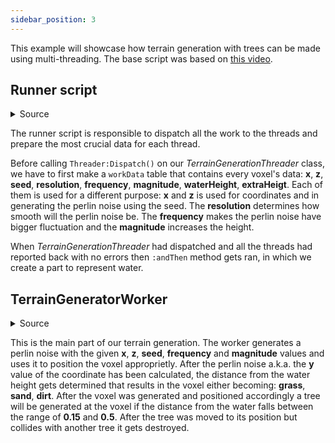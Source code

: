 ```yaml
---
sidebar_position: 3
---
```


This example will showcase how terrain generation with trees can be made using multi-threading.
The base script was based on [this video](https://www.youtube.com/watch?v=yA210k9ie8Y&t=2s).

## Runner script

<details>
    <summary>Source</summary>

    ```lua
    type TerrainData = {
        x: number,
        z: number,
        seed: number,
        resolution: number,
        frequency: number,
        magnitude: number,
        waterHeight: number,
        extraHeigt: number,
    }

    local TerrainDataType = require(script.TerrainDataType)
    local Threader = require(game:GetService("ReplicatedStorage").Threader)

    local TerrainGenerationThreader = Threader.new(10, script.TerrainGeneratorWorker)

    -- define values that will be used to generate the terrain
    -- NOTE: terrainSize determines how big of an area will the terrain occupy
    local terrainSize = 200 -- terrainSize^2
    local seed = 2
    local resolution = 100
    local frequency = 5
    local magnitude = 15
    local waterHeight = Random.new(seed):NextNumber()
    local extraHeigt = 15

    -- generate `workData`
    local terrainPositions = {} :: { TerrainData }

    for x = 1, terrainSize do
        for z = 1, terrainSize do
            table.insert(terrainPositions, {
                x = x,
                z = z,
                seed = seed,
                resolution = resolution,
                frequency = frequency,
                magnitude = magnitude,
                waterHeight = waterHeight,
                extraHeigt = extraHeigt,
            })
        end
    end

    task.wait(3) -- added to have a bit of an intermission until the whole pc freezes :)

    TerrainGenerationThreader:Dispatch(terrainPositions):andThen(function()
        local waterBlock = Instance.new("Part")
        waterBlock.Name = "Water"
        waterBlock.Size = Vector3.new(terrainSize, 1, terrainSize)
        waterBlock.Position =
            Vector3.new(terrainSize / 2 + 0.5, extraHeigt + waterHeight * magnitude, terrainSize / 2 + 0.5)
        waterBlock.Color = Color3.fromRGB(41, 109, 255)
        waterBlock.Transparency = 0.6
        waterBlock.Anchored = true
        waterBlock.Parent = workspace
    end)
    ```
</details>

The runner script is responsible to dispatch all the work to the threads and prepare the most crucial data
for each thread.

Before calling `Threader:Dispatch()` on our *TerrainGenerationThreader* class, we have to first make a `workData`
table that contains every voxel's data: **x**, **z**, **seed**, **resolution**, **frequency**, **magnitude**, **waterHeight**, **extraHeigt**.
Each of them is used for a different purpose: **x** and **z** is used for coordinates and in generating the perlin noise using the seed. The **resolution**
determines how smooth will the perlin noise be. The **frequency** makes the perlin noise have bigger fluctuation and the **magnitude** increases the height.

When *TerrainGenerationThreader* had dispatched and all the threads had reported back with no errors then `:andThen` method gets ran, in which
we create a part to represent water.

## TerrainGeneratorWorker

<details>
    <summary>Source</summary>

    ```lua
    type TerrainData = {
        x: number,
        z: number,
        seed: number,
        resolution: number,
        frequency: number,
        magnitude: number,
        waterHeight: number,
        extraHeigt: number,
    }

    local ServerScriptService = game:GetService("ServerScriptService")

    local TerrainDataType = require(ServerScriptService.ThreaderServer.TerrainDataType)
    local Threader = require(game:GetService("ReplicatedStorage").Threader)

    local TerrainGeneratorWorker = Threader.ThreadWorker.new()

    function TerrainGeneratorWorker:OnDispatch(terrainSet: { TerrainData })
        -- create an RNG generator with the seed
        local randomNumberGenerator = Random.new(terrainSet[1].seed)

        for _, terrainData in terrainSet do
            task.desynchronize()

            -- generate perlin noise
            local noiseY = math.noise(
                terrainData.x / terrainData.resolution * terrainData.frequency,
                terrainData.z / terrainData.resolution * terrainData.frequency,
                13 / (terrainData.seed - 0.01)
            ) + 0.5

            local partSize = Vector3.one + Vector3.yAxis * 2
            local partPosition =
                Vector3.new(terrainData.x, noiseY * terrainData.magnitude - 1 + terrainData.extraHeigt, terrainData.z)
            local partColor = nil

            local distanceFromWaterLevel = noiseY - terrainData.waterHeight

            -- above water
            if distanceFromWaterLevel > 0.1 then
                partColor = Color3.fromRGB(13, 134, 17)
            -- below water
            elseif distanceFromWaterLevel < 0 then
                partColor = Color3.fromRGB(176, 86, 26)
            -- at edge
            else
                partColor = Color3.fromRGB(208, 204, 91)
            end

            task.synchronize()

            local part = Instance.new("Part")
            part.Size = partSize
            part.Position = partPosition
            part.Anchored = true
            part.Color = partColor
            part.Parent = workspace.Terrain

            -- Tree generation
            if not (distanceFromWaterLevel > 0.15 and distanceFromWaterLevel < 0.5) then
                continue
            end

            task.desynchronize()

            local offsetX = randomNumberGenerator:NextNumber(-0.3, 0.3)
            local offsetY = randomNumberGenerator:NextNumber(-0.4, 0.3)
            local offsetZ = randomNumberGenerator:NextNumber(-0.3, 0.3)

            local trunkSize = 1.5

            local foliagePosition = Vector3.yAxis * trunkSize - Vector3.yAxis * 0.345
            local treePosition =
                CFrame.new(terrainData.x + offsetX, part.Position.Y + part.Size.Y - 1 + offsetY, terrainData.z + offsetZ)

            task.synchronize()

            local tree = Instance.new("Model")
            tree.Name = "Tree"
            tree.Parent = workspace.Terrain

            local trunk = Instance.new("Part")
            trunk.Color = Color3.fromRGB(176, 86, 26)
            trunk.Size = Vector3.new(0.273, trunkSize, 0.273)
            trunk.Anchored = true
            trunk.Name = "Trunk"
            trunk.Parent = tree

            local foliage = Instance.new("Part")
            foliage.Shape = Enum.PartType.Ball
            foliage.Color = Color3.fromRGB(75, 151, 75)
            foliage.Name = "Foliage"
            foliage.Anchored = true
            foliage.Position = foliagePosition
            foliage.TopSurface = Enum.SurfaceType.Smooth
            foliage.Parent = tree

            tree.PrimaryPart = trunk

            tree:SetPrimaryPartCFrame(treePosition)

            for _, collideTree in foliage:GetTouchingParts() do
                if not (collideTree.Name == "Foliage") then
                    continue
                end

                tree:Destroy()
            end
        end
    end

    return TerrainGeneratorWorker
    ```
</details>

This is the main part of our terrain generation. The worker generates a perlin noise with the given **x**, **z**, **seed**, **frequency** and
**magnitude** values and uses it to position the voxel approprietly. After the perlin noise a.k.a. the **y** value of the coordinate 
has been calculated, the distance from the water height gets determined that results in the voxel either becoming: **grass**, 
**sand**, **dirt**. After the voxel was generated and positioned accordingly a tree will be generated at the voxel if the distance 
from the water falls between the range of **0.15** and **0.5**. After the tree was moved to its position but collides with another tree it gets destroyed.
